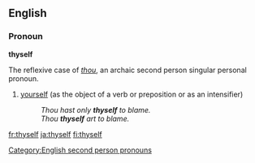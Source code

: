 ==English==
{{English reflexive pronouns}}
===Pronoun===
'''thyself'''

The reflexive case of ''[[thou]]'', an archaic second person singular personal pronoun.

# {{context|archaic|_|or|_|literary|informal}} [[yourself]] (as the object of a verb or preposition or as an intensifier)
#: ''Thou hast only '''thyself''' to blame.''
#: ''Thou '''thyself''' art to blame.''

[[Category:English second person pronouns]]

[[fr:thyself]]
[[ja:thyself]]
[[fi:thyself]]